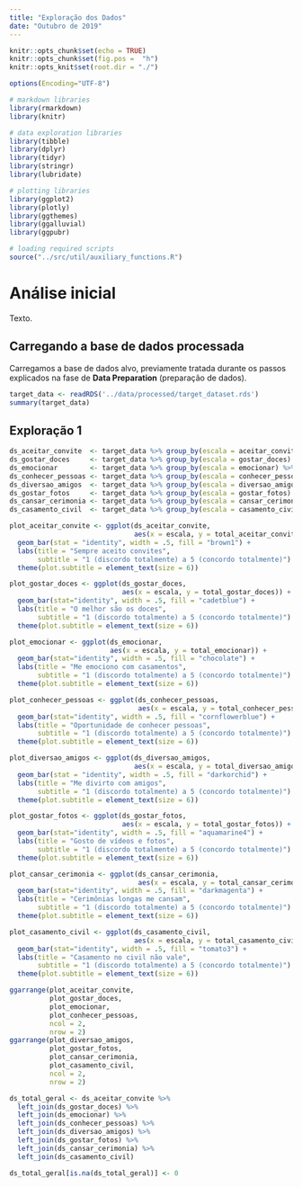 ```yaml
---
title: "Exploração dos Dados"
date: "Outubro de 2019"
---
```


```r
knitr::opts_chunk$set(echo = TRUE)
knitr::opts_chunk$set(fig.pos =  "h")
knitr::opts_knit$set(root.dir = "./")

options(Encoding="UTF-8")

# markdown libraries
library(rmarkdown)
library(knitr)

# data exploration libraries
library(tibble)
library(dplyr)
library(tidyr)
library(stringr)
library(lubridate)

# plotting libraries
library(ggplot2)
library(plotly)
library(ggthemes)
library(ggalluvial)
library(ggpubr)

# loading required scripts
source("../src/util/auxiliary_functions.R")
```

# Análise inicial

Texto.

## Carregando a base de dados processada

Carregamos a base de dados alvo, previamente tratada durante os passos explicados na fase de **Data Preparation** (preparação de dados). 

```r
target_data <- readRDS('../data/processed/target_dataset.rds')
summary(target_data)
```

## Exploração 1


```r

ds_aceitar_convite  <- target_data %>% group_by(escala = aceitar_convite) %>%  summarize(total_aceitar_convite = n()) 
ds_gostar_doces     <- target_data %>% group_by(escala = gostar_doces) %>%     summarize(total_gostar_doces = n()) 
ds_emocionar        <- target_data %>% group_by(escala = emocionar) %>%        summarize(total_emocionar = n()) 
ds_conhecer_pessoas <- target_data %>% group_by(escala = conhecer_pessoas) %>% summarize(total_conhecer_pessoas = n()) 
ds_diversao_amigos  <- target_data %>% group_by(escala = diversao_amigos) %>%  summarize(total_diversao_amigos = n()) 
ds_gostar_fotos     <- target_data %>% group_by(escala = gostar_fotos) %>%     summarize(total_gostar_fotos = n()) 
ds_cansar_cerimonia <- target_data %>% group_by(escala = cansar_cerimonia) %>% summarize(total_cansar_cerimonia = n()) 
ds_casamento_civil  <- target_data %>% group_by(escala = casamento_civil) %>%  summarize(total_casamento_civil = n()) 

plot_aceitar_convite <- ggplot(ds_aceitar_convite, 
                               aes(x = escala, y = total_aceitar_convite)) +
  geom_bar(stat = "identity", width = .5, fill = "brown1") +
  labs(title = "Sempre aceito convites", 
       subtitle = "1 (discordo totalmente) a 5 (concordo totalmente)") +
  theme(plot.subtitle = element_text(size = 6))

plot_gostar_doces <- ggplot(ds_gostar_doces, 
                            aes(x = escala, y = total_gostar_doces)) +
  geom_bar(stat="identity", width = .5, fill = "cadetblue") +
  labs(title = "O melhor são os doces", 
       subtitle = "1 (discordo totalmente) a 5 (concordo totalmente)") +
  theme(plot.subtitle = element_text(size = 6))

plot_emocionar <- ggplot(ds_emocionar, 
                         aes(x = escala, y = total_emocionar)) +
  geom_bar(stat="identity", width = .5, fill = "chocolate") +
  labs(title = "Me emociono com casamentos", 
       subtitle = "1 (discordo totalmente) a 5 (concordo totalmente)") +
  theme(plot.subtitle = element_text(size = 6))

plot_conhecer_pessoas <- ggplot(ds_conhecer_pessoas, 
                                aes(x = escala, y = total_conhecer_pessoas)) +
  geom_bar(stat="identity", width = .5, fill = "cornflowerblue") +
  labs(title = "Oportunidade de conhecer pessoas", 
       subtitle = "1 (discordo totalmente) a 5 (concordo totalmente)") +
  theme(plot.subtitle = element_text(size = 6))

plot_diversao_amigos <- ggplot(ds_diversao_amigos, 
                               aes(x = escala, y = total_diversao_amigos)) +
  geom_bar(stat = "identity", width = .5, fill = "darkorchid") +
  labs(title = "Me divirto com amigos", 
       subtitle = "1 (discordo totalmente) a 5 (concordo totalmente)") +
  theme(plot.subtitle = element_text(size = 6))

plot_gostar_fotos <- ggplot(ds_gostar_fotos, 
                            aes(x = escala, y = total_gostar_fotos)) +
  geom_bar(stat="identity", width = .5, fill = "aquamarine4") +
  labs(title = "Gosto de vídeos e fotos", 
       subtitle = "1 (discordo totalmente) a 5 (concordo totalmente)") +
  theme(plot.subtitle = element_text(size = 6))

plot_cansar_cerimonia <- ggplot(ds_cansar_cerimonia, 
                                aes(x = escala, y = total_cansar_cerimonia)) +
  geom_bar(stat="identity", width = .5, fill = "darkmagenta") +
  labs(title = "Cerimônias longas me cansam", 
       subtitle = "1 (discordo totalmente) a 5 (concordo totalmente)") +
  theme(plot.subtitle = element_text(size = 6))

plot_casamento_civil <- ggplot(ds_casamento_civil, 
                               aes(x = escala, y = total_casamento_civil)) +
  geom_bar(stat="identity", width = .5, fill = "tomato3") +
  labs(title = "Casamento no civil não vale", 
       subtitle = "1 (discordo totalmente) a 5 (concordo totalmente)") +
  theme(plot.subtitle = element_text(size = 6))

ggarrange(plot_aceitar_convite, 
          plot_gostar_doces, 
          plot_emocionar,
          plot_conhecer_pessoas,
          ncol = 2, 
          nrow = 2)
ggarrange(plot_diversao_amigos,
          plot_gostar_fotos,
          plot_cansar_cerimonia,
          plot_casamento_civil,
          ncol = 2, 
          nrow = 2)  
```

```r
ds_total_geral <- ds_aceitar_convite %>% 
  left_join(ds_gostar_doces) %>%
  left_join(ds_emocionar) %>%
  left_join(ds_conhecer_pessoas) %>% 
  left_join(ds_diversao_amigos) %>%
  left_join(ds_gostar_fotos) %>%
  left_join(ds_cansar_cerimonia) %>%
  left_join(ds_casamento_civil)

ds_total_geral[is.na(ds_total_geral)] <- 0
```